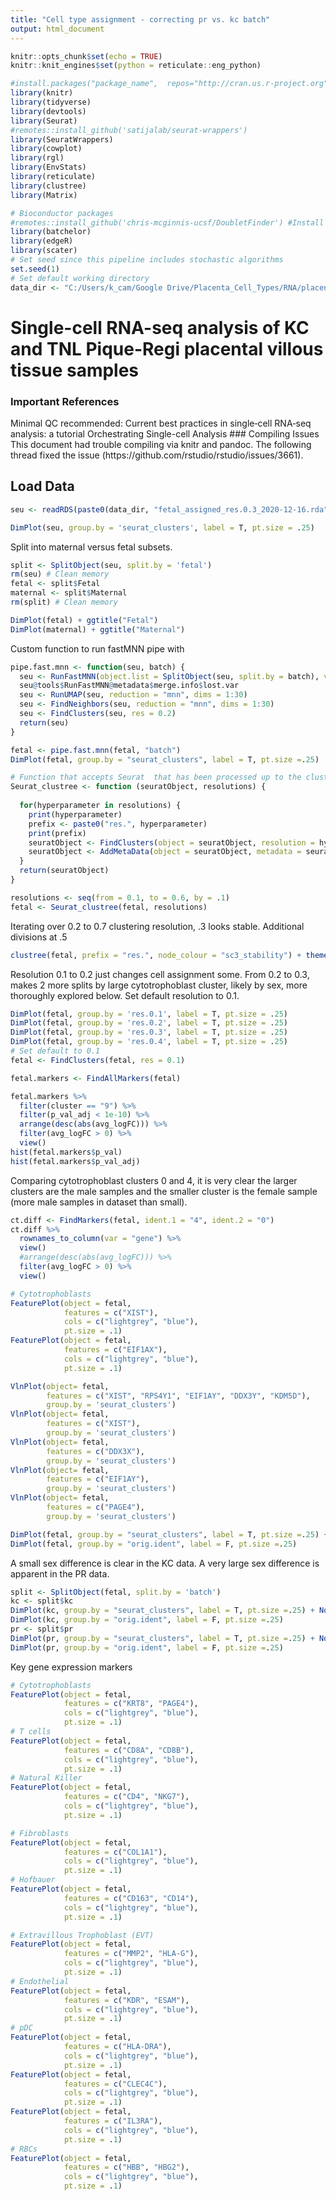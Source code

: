 ```yaml
---
title: "Cell type assignment - correcting pr vs. kc batch"
output: html_document
---
```


```r
knitr::opts_chunk$set(echo = TRUE)
knitr::knit_engines$set(python = reticulate::eng_python)

#install.packages("package_name",  repos="http://cran.us.r-project.org") # Only this mirror worked for multiple packages
library(knitr)
library(tidyverse)
library(devtools)
library(Seurat)
#remotes::install_github('satijalab/seurat-wrappers')
library(SeuratWrappers)
library(cowplot)
library(rgl)
library(EnvStats)
library(reticulate)
library(clustree)
library(Matrix)

# Bioconductor packages
#remotes::install_github('chris-mcginnis-ucsf/DoubletFinder') #Install DoubletFinder and depends
library(batchelor)
library(edgeR)
library(scater)
# Set seed since this pipeline includes stochastic algorithms
set.seed(1)
# Set default working directory
data_dir <- "C:/Users/k_cam/Google Drive/Placenta_Cell_Types/RNA/placenta_rna/data/"
```
# Single-cell RNA-seq analysis of KC and TNL Pique-Regi placental villous tissue samples
### Important References
Minimal QC recommended: Current best practices in single‐cell RNA‐seq analysis: a tutorial
Orchestrating Single-cell Analysis
### Compiling Issues
This document had trouble compiling via knitr and pandoc. The following thread fixed the issue (https://github.com/rstudio/rstudio/issues/3661).

## Load Data
```r
seu <- readRDS(paste0(data_dir, "fetal_assigned_res.0.3_2020-12-16.rda"))
```

```r
DimPlot(seu, group.by = 'seurat_clusters', label = T, pt.size = .25)
```
Split into maternal versus fetal subsets.
```r
split <- SplitObject(seu, split.by = 'fetal')
rm(seu) # Clean memory
fetal <- split$Fetal
maternal <- split$Maternal
rm(split) # Clean memory
```

```r
DimPlot(fetal) + ggtitle("Fetal")
DimPlot(maternal) + ggtitle("Maternal")
```
Custom function to run fastMNN pipe with 
```r
pipe.fast.mnn <- function(seu, batch) {
  seu <- RunFastMNN(object.list = SplitObject(seu, split.by = batch), verbose = T)
  seu@tools$RunFastMNN@metadata$merge.info$lost.var
  seu <- RunUMAP(seu, reduction = "mnn", dims = 1:30)
  seu <- FindNeighbors(seu, reduction = "mnn", dims = 1:30)
  seu <- FindClusters(seu, res = 0.2)
  return(seu)
}
```

```r
fetal <- pipe.fast.mnn(fetal, "batch")
DimPlot(fetal, group.by = "seurat_clusters", label = T, pt.size =.25)
```

```r
# Function that accepts Seurat  that has been processed up to the clustering step, clusters at desired resolutions (vector), adds cluster identities at different resolutions, and returns Seurat object with resolution cluster identities
Seurat_clustree <- function (seuratObject, resolutions) {
  
  for(hyperparameter in resolutions) {
    print(hyperparameter)
    prefix <- paste0("res.", hyperparameter)
    print(prefix)
    seuratObject <- FindClusters(object = seuratObject, resolution = hyperparameter)
    seuratObject <- AddMetaData(object = seuratObject, metadata = seuratObject$seurat_clusters, col.name = prefix)
  }
  return(seuratObject)
}

resolutions <- seq(from = 0.1, to = 0.6, by = .1)
fetal <- Seurat_clustree(fetal, resolutions)
```
Iterating over 0.2 to 0.7 clustering resolution, .3 looks stable. Additional divisions at .5
```r
clustree(fetal, prefix = "res.", node_colour = "sc3_stability") + theme(legend.position = "bottom") + guides(edge_alpha = F)
```
Resolution 0.1 to 0.2 just changes cell assignment some. From 0.2 to 0.3, makes 2 more splits by large cytotrophoblast cluster, likely by sex, more thoroughly explored below. Set default resolution to 0.1.
```r
DimPlot(fetal, group.by = 'res.0.1', label = T, pt.size = .25)
DimPlot(fetal, group.by = 'res.0.2', label = T, pt.size = .25)
DimPlot(fetal, group.by = 'res.0.3', label = T, pt.size = .25)
DimPlot(fetal, group.by = 'res.0.4', label = T, pt.size = .25)
# Set default to 0.1
fetal <- FindClusters(fetal, res = 0.1)
```
```r
fetal.markers <- FindAllMarkers(fetal)
```
```r
fetal.markers %>%
  filter(cluster == "9") %>%
  filter(p_val_adj < 1e-10) %>%
  arrange(desc(abs(avg_logFC))) %>%
  filter(avg_logFC > 0) %>%
  view()
hist(fetal.markers$p_val)
hist(fetal.markers$p_val_adj)
```

Comparing cytotrophoblast clusters 0 and 4, it is very clear the larger clusters are the male samples and the smaller cluster is the female sample (more male samples in dataset than small). 
```r
ct.diff <- FindMarkers(fetal, ident.1 = "4", ident.2 = "0")
ct.diff %>%
  rownames_to_column(var = "gene") %>%
  view()
  #arrange(desc(abs(avg_logFC))) %>%
  filter(avg_logFC > 0) %>%
  view()
```

```r
# Cytotrophoblasts
FeaturePlot(object = fetal,
            features = c("XIST"),
            cols = c("lightgrey", "blue"),
            pt.size = .1)
FeaturePlot(object = fetal,
            features = c("EIF1AX"),
            cols = c("lightgrey", "blue"),
            pt.size = .1)
```

```r
VlnPlot(object= fetal,
        features = c("XIST", "RPS4Y1", "EIF1AY", "DDX3Y", "KDM5D"),
        group.by = 'seurat_clusters')
VlnPlot(object= fetal,
        features = c("XIST"),
        group.by = 'seurat_clusters')
VlnPlot(object= fetal,
        features = c("DDX3X"),
        group.by = 'seurat_clusters')
VlnPlot(object= fetal,
        features = c("EIF1AY"),
        group.by = 'seurat_clusters')
VlnPlot(object= fetal,
        features = c("PAGE4"),
        group.by = 'seurat_clusters')
```


```r
DimPlot(fetal, group.by = "seurat_clusters", label = T, pt.size =.25) + NoLegend()
DimPlot(fetal, group.by = "orig.ident", label = F, pt.size =.25)
```
A small sex difference is clear in the KC data. A very large sex difference is apparent in the PR data. 
```r
split <- SplitObject(fetal, split.by = 'batch')
kc <- split$kc
DimPlot(kc, group.by = "seurat_clusters", label = T, pt.size =.25) + NoLegend()
DimPlot(kc, group.by = "orig.ident", label = F, pt.size =.25)
pr <- split$pr
DimPlot(pr, group.by = "seurat_clusters", label = T, pt.size =.25) + NoLegend()
DimPlot(pr, group.by = "orig.ident", label = F, pt.size =.25)
```

Key gene expression markers
```r
# Cytotrophoblasts
FeaturePlot(object = fetal,
            features = c("KRT8", "PAGE4"),
            cols = c("lightgrey", "blue"),
            pt.size = .1)
# T cells
FeaturePlot(object = fetal,
            features = c("CD8A", "CD8B"),
            cols = c("lightgrey", "blue"),
            pt.size = .1)
# Natural Killer
FeaturePlot(object = fetal,
            features = c("CD4", "NKG7"),
            cols = c("lightgrey", "blue"),
            pt.size = .1)

# Fibroblasts
FeaturePlot(object = fetal,
            features = c("COL1A1"),
            cols = c("lightgrey", "blue"),
            pt.size = .1)
# Hofbauer
FeaturePlot(object = fetal,
            features = c("CD163", "CD14"),
            cols = c("lightgrey", "blue"),
            pt.size = .1)

# Extravillous Trophoblast (EVT)
FeaturePlot(object = fetal,
            features = c("MMP2", "HLA-G"),
            cols = c("lightgrey", "blue"),
            pt.size = .1)
# Endothelial
FeaturePlot(object = fetal,
            features = c("KDR", "ESAM"),
            cols = c("lightgrey", "blue"),
            pt.size = .1)
# pDC
FeaturePlot(object = fetal,
            features = c("HLA-DRA"),
            cols = c("lightgrey", "blue"),
            pt.size = .1)
FeaturePlot(object = fetal,
            features = c("CLEC4C"),
            cols = c("lightgrey", "blue"),
            pt.size = .1)
FeaturePlot(object = fetal,
            features = c("IL3RA"),
            cols = c("lightgrey", "blue"),
            pt.size = .1)
# RBCs
FeaturePlot(object = fetal,
            features = c("HBB", "HBG2"),
            cols = c("lightgrey", "blue"),
            pt.size = .1)
```

